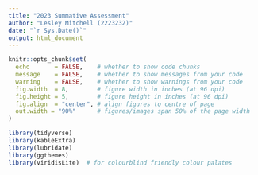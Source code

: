 ```yaml
---
title: "2023 Summative Assessment"
author: "Lesley Mitchell (2223232)"
date: "`r Sys.Date()`"
output: html_document
---
```


```r

knitr::opts_chunk$set(
  echo       = FALSE,    # whether to show code chunks
  message    = FALSE,    # whether to show messages from your code
  warning    = FALSE,    # whether to show warnings from your code
  fig.width  = 8,        # figure width in inches (at 96 dpi)
  fig.height = 5,        # figure height in inches (at 96 dpi)
  fig.align  = "center", # align figures to centre of page
  out.width = "90%"      # figures/images span 50% of the page width
)

library(tidyverse)
library(kableExtra)
library(lubridate)
library(ggthemes)
library(viridisLite)  # for colourblind friendly colour palates

```

